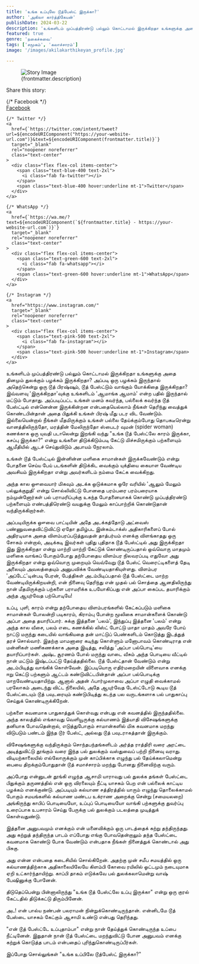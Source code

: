 ```yaml
---
title: 'உங்க உப்புலே டூத்பேஸ்ட் இருக்கா?'
author: 'அகிலா கார்த்திகேயன்'
publishDate: 2024-03-22
description: 'உங்களிடம் முப்பத்திரண்டு பல்லும் கொட்டாமல் இருக்கிறதா உங்களுக்கு அதை தினமும் துலக்கும் பழக்கம் இருக்கிறதா? அப்படி ஒரு பழக்கம் இருந்தால்...'
featured: true
genre: 'நகைச்சுவை'
tags: ['சமூகம்', 'கலாச்சாரம்']
image: '/images/akilakarthikeyan_profile.jpg'

---
```

<figure>
  <img src={frontmatter.image} alt="Story Image" class="w-full rounded-lg shadow-lg" />
  <figcaption class="text-gray-600 text-sm mt-2">{frontmatter.description}</figcaption>
</figure>
<div class="mt-6">
  <p class="text-lg font-bold">Share this story:</p>
  <div class="flex space-x-6 justify-start mt-4">
    {/* Facebook */}
    <a
      href={`https://www.facebook.com/sharer/sharer.php?u=${encodeURIComponent("https://your-website-url.com")}`}
      target="_blank"
      rel="noopener noreferrer"
      class="text-center"
    >
      <div class="flex flex-col items-center">
        <span class="text-blue-600 text-2xl">
          <i class="fab fa-facebook"></i>
        </span>
        <span class="text-blue-600 hover:underline mt-1">Facebook</span>
      </div>
    </a>

    {/* Twitter */}
    <a
      href={`https://twitter.com/intent/tweet?url=${encodeURIComponent("https://your-website-url.com")}&text=${encodeURIComponent(frontmatter.title)}`}
      target="_blank"
      rel="noopener noreferrer"
      class="text-center"
    >
      <div class="flex flex-col items-center">
        <span class="text-blue-400 text-2xl">
          <i class="fab fa-twitter"></i>
        </span>
        <span class="text-blue-400 hover:underline mt-1">Twitter</span>
      </div>
    </a>

    {/* WhatsApp */}
    <a
      href={`https://wa.me/?text=${encodeURIComponent(`${frontmatter.title} - https://your-website-url.com`)}`}
      target="_blank"
      rel="noopener noreferrer"
      class="text-center"
    >
      <div class="flex flex-col items-center">
        <span class="text-green-600 text-2xl">
          <i class="fab fa-whatsapp"></i>
        </span>
        <span class="text-green-600 hover:underline mt-1">WhatsApp</span>
      </div>
    </a>

    {/* Instagram */}
    <a
      href="https://www.instagram.com/"
      target="_blank"
      rel="noopener noreferrer"
      class="text-center"
    >
      <div class="flex flex-col items-center">
        <span class="text-pink-500 text-2xl">
          <i class="fab fa-instagram"></i>
        </span>
        <span class="text-pink-500 hover:underline mt-1">Instagram</span>
      </div>
    </a>
  </div>
</div>
உங்களிடம் முப்பத்திரண்டு பல்லும் கொட்டாமல் இருக்கிறதா உங்களுக்கு அதை தினமும் துலக்கும் பழக்கம் இருக்கிறதா? அப்படி ஒரு பழக்கம் இருந்தால் அதெற்கென்று ஒரு டூத் பிரஷ்ஷும், டூத் பேஸ்ட்டும் வாங்கும் யோக்கிதை இருக்கிறதா? இவ்வளவு 'இருக்கிறதா'வுக்கு உங்களிடம் 'ஆமாங்க ஆமாம்' என்ற பதில் இருந்தால் மட்டும் போதாது. அப்படிப்பட்ட உங்கள் மனம் கவர்ந்த, பல்லைக் கவர்ந்த டூத் பேஸ்ட்டில் என்னென்ன இருக்கின்றன என்பதையெல்லாம் நீங்கள் தெரிந்து வைத்துக் கொண்டபின்தான் அதை பிதுக்கி உங்கள் பிரஷ் மீது படர விட வேண்டும். இல்லையென்றால் நீங்கள் மீதமிருக்கும் உங்கள் பல்லை தேய்க்கும்போது தொபகடீரென்று வானத்திலிருந்தோ, மரத்தின் மேலிருந்தோ ஸ்பைடர் வுமன் (spider woman) கணக்காக ஒரு யுவதி படாலென்று இறங்கி வந்து "உங்க டூத் பேஸ்ட்லே காரம் இருக்கா, கசப்பு இருக்கா?" என்று உங்களை திடுக்கிடும்படி கேட்டு மிச்சமிருக்கும் பற்களையும் ஆமீதியில் ஆடச் செய்துவிடும் அபாயம் நேரலாம்.

உங்கள் டூத் பேஸ்ட்டில் இன்னின்ன மளிகை சாமான்கள் இருக்கவேண்டும் என்று போதனை செய்ய பேய் படங்களின் திடுக்கிட வைக்கும் யுக்தியை கையாள வேண்டிய அவசியம் இருக்கிறதா என்று அவர்களிடம் நம்மை கேட்க வைக்கிறது.

அந்த கால ஔவையார் மிகவும் அடக்க ஒடுக்கமாக ஒரே வரியில் 'ஆலும் மேலும் பல்லுக்குறுதி' என்று சொல்லிவிட்டு போனதை பரம்பரை பரம்பரையாக நம்முன்னோர்கள் பல் பராமரிப்புக்கு உகந்த போதனையாகக் கொண்டு முப்பத்திரண்டு பற்களையும் எண்பத்திரெண்டு வயதுக்கு மேலும் காப்பாற்றிக் கொண்டுதான் வந்திருக்கிறார்கள்.

அப்படியிருக்க ஔவை பாட்டியின் அதே அடக்கத்தோடு அட்வைஸ் பண்ணுவதைவிட்டுவிட்டு ஏதோ தமிழ்பட இன்கம்டாக்ஸ் அதிகாரிகளைப் போல் அதிரடியாக அதை விளம்பரப்படுத்துவதன் தாத்பர்யம் எனக்கு விளங்காதது ஒரு சோகம் என்றால், அடிக்கடி இவர்கள் புதிது புதிதாக டூத் பேஸ்ட்டில் அது இருக்கிறதா இது இருக்கிறதா என்று மாற்றி மாற்றி கேட்டுக் கொண்டிருப்பதால் ஒவ்வொரு மாதமும் மளிகை வாங்கப் போகும்போது தற்போதைய விளம்பர நிலவரப்படி எதுவோ அது இருக்கிறதா என்று ஒவ்வொரு முறையும் வெவ்வேறு டூத் பேஸ்ட் வெரைட்டிகளைத் தேடி அலையும் அவலத்தையும் அனுபவிக்க வேண்டியதாகியுள்ளது.
விளம்பர 'அப்டேட்'டின்படி பேரன், பேத்திகள் அடம்பிடிப்பதால் டூத் பேஸ்ட்டை மாற்ற வேண்டியிருக்கிறயன்றி, என் நினைவு தெரிந்து என் முதல் பல் சொத்தை ஆனதிலிருந்து நான் மீதமிருக்கும் பற்களை பராமரிக்க உபயோகிப்பது என் அப்பா கைப்பட தயாரிக்கும் அந்த ஆயுர்வேத பற்பொடியே!

உப்பு, புளி, காரம் என்று தற்போதைய விளம்பரங்களில் கேட்கப்படும் மளிகை சாமான்கள் போலன்றி படிகாரம், கிராம்பு போன்ற மூலிகை சாமான்களைக் கொண்டு அப்பா அதை தயாரிப்பார்.
சுக்கு இத்தனை 'பலம்', இந்துப்பு இத்தனை 'பலம்' என்று அந்த கால வீசை, பலம் எடை கணக்கில் லிஸ்ட் போட்டு மாதா மாதம் அவரே போய் நாட்டு மருந்து கடையில் வாங்கியதை தன் மாட்டுப் பெண்களிடம் கொடுத்து இடத்துத் தரச் சொல்வார். இதற்கு மாமனாரை கடிந்து கொள்ளும் மனோபாவம் கொண்டிராத என் மன்னிகள் மணிகணக்காக அதை இடித்து, சலித்து 'அப்பா பல்பொடி'யை தயாரிப்பார்கள்.
அஷ்ட சூரணம் போல் மருந்து வாடை வீசும் அந்த பொடியை வீட்டில் நான் மட்டும் இஷ்டப்பட்டு தேய்த்ததில்லை. டூத் பேஸ்ட்தான் வேண்டும் என்று அடம்பிடித்து வாங்கிக் கொள்வேன். இப்படியொரு எதிர்மறையின் விளைவாக எனக்கு ஈறு கெட்டு பற்களும் ஆட்டம் கண்டுவிட்டபின்தான் அப்பா பல்பொடிக்கு மாறவேண்டியதாயிற்று. ஆனால் அதன் ஃபார்முலாவை அப்பா எழுதி வைக்காமல் பரலோகம் அடைந்து விட்ட நிலையில், அதே ஆயுர்வேத டேஸ்ட்டோடு கூடிய டூத் பேஸ்ட்டையும் டூத் பவுடரையும் கண்டுபிடித்து கடந்த பல வருடங்களாக பல் பாதுகாப்பு செய்துக் கொண்டிருக்கிறேன்.

பற்களை கவனமாக பாதுகாத்துக் கொள்வது என்பது என் கவனத்தில் இருந்ததில்லை. அந்த காலத்தில் எங்காவது வெளியூருக்கு கல்யாணம் இத்யாதி விசேஷங்களுக்கு தனியாக போவதென்றால், எடுத்துபோகும் சாமான்களில் மிக கவனமாக மறந்து விடுபடும் பண்டம் இந்த டூர் பேஸ்ட், அல்லது டூத் பவுடராகத்தான் இருக்கும்.

விசேஷங்களுக்கு வந்திருக்கும் சொந்தபந்தங்களிடம் அர்த்த ராத்திரி வரை அரட்டை அடித்துவிட்டு தூங்கும் வரை இந்த பல் துலக்கும் வஸ்துவைப் பற்றி நினைவு வராது. விடியற்காலையில் எல்லோருக்கும் முன் காப்பிக்காக எழுந்து பல் தேய்க்கலாமென்று பையை திறக்கும்போதுதான் டூத் சமாச்சாரம் மறந்து போனது நினைவிற்கு வரும்.

அப்போது என்னுடன் தூங்கி எழுந்த ஆசாமி யாராவது பல் துலக்க தங்கள் பேஸ்ட்டை பிதுக்கும் தருணத்தில் என் ஒரு விரலையும் நீட்டி யாசகம் பெற என் பல்லைக் காட்டிய பழக்கம் எனக்குண்டு.
அப்படியும் கல்யாண சத்திரத்தில் யாரும் எழுந்து தொலைக்காமல் போகும் சமயங்களில் கல்யாண மண்டப உக்ராண அறைக்கு சென்று (சமையலறை) அங்கிருந்து காபிப் பொடியையோ, உப்புப் பொடியையோ வாங்கி பற்களுக்கு துவர்ப்பு உரைப்பாக உபசாரம் செய்து பேருக்கு பல் துலக்கும் படலத்தை முடித்துக் கொள்வதுண்டு.

இத்தனை அனுபவமும் எனக்கும் என் மனைவிக்கும் ஒரு பாடத்தைக் கற்று தந்திருந்தது. அது கற்றுத் தந்திருந்த பாடம் எப்போது எங்கு போவதென்றாலும் தந்த பேஸ்ட்டை கவனமாக கொண்டு போக வேண்டும் என்பதாக நீங்கள் நினைத்துக் கொண்டால் அது பிசுகு.

அது என்ன என்பதை கடைசியில் சொல்கிறேன்.
அதற்கு முன் சமீப சமயத்தில் ஒரு கல்யாணத்திற்காக அதிகாலையிலேயே கிளம்பி கோவை ரயிலில் ஓட்டமும் நடையுமாக ஏறி உட்கார்ந்தாயிற்று. காப்பி தாகம் எடுக்கவே பல் துலக்கலாமென்று வாஷ் பேஷினுக்கு போனேன்.

திடுதெப்பென்று பின்னாலிருந்து "உங்க டூத் பேஸ்ட்லே உப்பு இருக்கா" என்று ஒரு குரல் கேட்டதில் திடுக்கட்டு திரும்பினேன்.

அட! என் பால்ய நண்பன் பலராமன் நின்றுக்கொண்டிருந்தான். என்னிடமே டூத் பேஸ்டை யாசகம் கேட்கும் ஆசாமி உண்டு என்பது தெரிந்தது.

"என் டூத் பேஸ்ட்டே உப்புதாம்பா" என்று நான் தேய்த்துக் கொண்டிருந்த உப்பை நீட்டினேன்.
இதுதான் நான் டூத் பேஸ்ட்டை மறந்துவிட்டு போன அனுபவம் எனக்கு கற்றுக் கொடுத்த பாடம் என்பதைப் புரிந்துகொண்டிருப்பீர்கள்.

இப்போது சொல்லுங்கள் "உங்க உப்பிலே டூத்பேஸ்ட் இருக்கா?"
